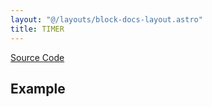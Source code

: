 ```yaml
---
layout: "@/layouts/block-docs-layout.astro"
title: TIMER
---
```



<PythonDocsDisplay docstring={docstring} />

[Source Code](https://github.com/flojoy-ai/blocks/blob/main/blocks/LOGIC_GATES/TIMERS/TIMER/TIMER.py)

## Example
